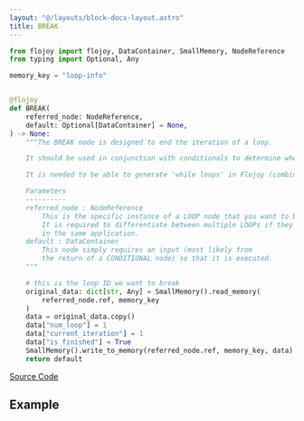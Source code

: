 ```yaml
---
layout: "@/layouts/block-docs-layout.astro"
title: BREAK
---
```



<PythonDocsDisplay docstring={docstring} />

```python
from flojoy import flojoy, DataContainer, SmallMemory, NodeReference
from typing import Optional, Any

memory_key = "loop-info"


@flojoy
def BREAK(
    referred_node: NodeReference,
    default: Optional[DataContainer] = None,
) -> None:
    """The BREAK node is designed to end the iteration of a loop.

    It should be used in conjunction with conditionals to determine when to break the loop.

    It is needed to be able to generate 'while loops' in Flojoy (combined with an 'infinite loop').

    Parameters
    ----------
    referred_node : NodeReference
        This is the specific instance of a LOOP node that you want to break.
        It is required to differentiate between multiple LOOPs if they exist
        in the same application.
    default : DataContainer
        This node simply requires an input (most likely from
        the return of a CONDITIONAL node) so that it is executed.
    """

    # this is the loop ID we want to break
    original_data: dict[str, Any] = SmallMemory().read_memory(
        referred_node.ref, memory_key
    )
    data = original_data.copy()
    data["num_loop"] = 1
    data["current_iteration"] = 1
    data["is_finished"] = True
    SmallMemory().write_to_memory(referred_node.ref, memory_key, data)
    return default

```

[Source Code](https://github.com/flojoy-ai/blocks/blob/main/blocks/LOGIC_GATES/LOOP_TOOLS/BREAK/BREAK.py)

## Example
